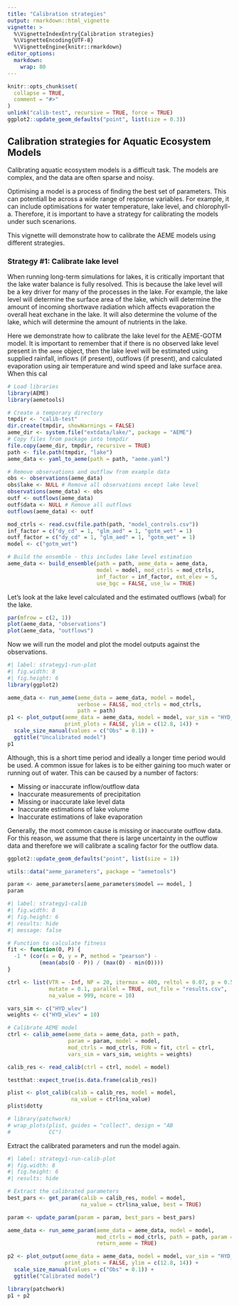 ```yaml
---
title: "Calibration strategies"
output: rmarkdown::html_vignette
vignette: >
  %\VignetteIndexEntry{Calibration strategies}
  %\VignetteEncoding{UTF-8}
  %\VignetteEngine{knitr::rmarkdown}
editor_options: 
  markdown: 
    wrap: 80
---
```


```r
knitr::opts_chunk$set(
  collapse = TRUE,
  comment = "#>"
)
unlink("calib-test", recursive = TRUE, force = TRUE)
ggplot2::update_geom_defaults("point", list(size = 0.3))
```

## Calibration strategies for Aquatic Ecosystem Models

Calibrating aquatic ecosystem models is a difficult task. The models are
complex, and the data are often sparse and noisy.

Optimising a model is a process of finding the best set of parameters. This can
potentiall be across a wide range of response variables. For example, it can
include optimisations for water temperature, lake level, and chlorophyll-a.
Therefore, it is important to have a strategy for calibrating the models under
such scenarions.

This vignette will demonstrate how to calibrate the AEME models using different
strategies.

### Strategy #1: Calibrate lake level

When running long-term simulations for lakes, it is critically important that
the lake water balance is fully resolved. This is because the lake level will be
a key driver for many of the processes in the lake. For example, the lake level
will determine the surface area of the lake, which will determine the amount of
incoming shortwave radiation which affects evaporation the overall heat exchane
in the lake. It will also determine the volume of the lake, which will determine
the amount of nutrients in the lake.

Here we demonstrate how to calibrate the lake level for the AEME-GOTM model. It
is important to remember that if there is no observed lake level present in the
`aeme` object, then the lake level will be estimated using supplied rainfall,
inflows (if present), outflows (if present), and calculated evaporation using
air temperature and wind speed and lake surface area. When this cal

```r
# Load libraries
library(AEME)
library(aemetools)

# Create a temporary directory
tmpdir <- "calib-test"
dir.create(tmpdir, showWarnings = FALSE)
aeme_dir <- system.file("extdata/lake/", package = "AEME")
# Copy files from package into tempdir
file.copy(aeme_dir, tmpdir, recursive = TRUE)
path <- file.path(tmpdir, "lake")
aeme_data <- yaml_to_aeme(path = path, "aeme.yaml")

# Remove observations and outflow from example data
obs <- observations(aeme_data)
obs$lake <- NULL # Remove all observations except lake level
observations(aeme_data) <- obs
outf <- outflows(aeme_data)
outf$data <- NULL # Remove all outflows
outflows(aeme_data) <- outf

mod_ctrls <- read.csv(file.path(path, "model_controls.csv"))
inf_factor = c("dy_cd" = 1, "glm_aed" = 1, "gotm_wet" = 1)
outf_factor = c("dy_cd" = 1, "glm_aed" = 1, "gotm_wet" = 1)
model <- c("gotm_wet")

# Build the ensemble - this includes lake level estimation
aeme_data <- build_ensemble(path = path, aeme_data = aeme_data,
                            model = model, mod_ctrls = mod_ctrls,
                            inf_factor = inf_factor, ext_elev = 5,
                            use_bgc = FALSE, use_lw = TRUE)

```

Let's look at the lake level calculated and the estimated outflows (wbal) for the lake.

```r
par(mfrow = c(2, 1))
plot(aeme_data, "observations")
plot(aeme_data, "outflows")
```

Now we will run the model and plot the model outputs against the observations.

```r
#| label: strategy1-run-plot
#| fig.width: 8
#| fig.height: 6
library(ggplot2)

aeme_data <- run_aeme(aeme_data = aeme_data, model = model,
                      verbose = FALSE, mod_ctrls = mod_ctrls,
                      path = path)
p1 <- plot_output(aeme_data = aeme_data, model = model, var_sim = "HYD_wlev",
                  print_plots = FALSE, ylim = c(12.8, 14)) +
  scale_size_manual(values = c("Obs" = 0.1)) +
  ggtitle("Uncalibrated model")
p1
```

Although, this is a short time period and ideally a longer time period would be
used. A common issue for lakes is to be either gaining too much water or running
out of water. This can be caused by a number of factors:

-   Missing or inaccurate inflow/outflow data
-   Inaccurate measurements of precipitation
-   Missing or inaccurate lake level data
-   Inaccurate estimations of lake volume
-   Inaccurate estimations of lake evaporation

Generally, the most common cause is missing or inaccurate outflow data. 
For this reason, we assume that there is large uncertainty in the outflow data 
and therefore we will calibrate a scaling factor for the outflow data.

```r
ggplot2::update_geom_defaults("point", list(size = 1))
```

```r
utils::data("aeme_parameters", package = "aemetools")

param <- aeme_parameters[aeme_parameters$model == model, ]
param

```



```r
#| label: strategy1-calib
#| fig.width: 8
#| fig.height: 6
#| results: hide
#| message: false

# Function to calculate fitness
fit <- function(O, P) {
  -1 * (cor(x = O, y = P, method = "pearson") -
          (mean(abs(O - P)) / (max(O) - min(O))))
}

ctrl <- list(VTR = -Inf, NP = 20, itermax = 400, reltol = 0.07, p = 0.5,
             mutate = 0.1, parallel = TRUE, out_file = "results.csv",
             na_value = 999, ncore = 10)

vars_sim <- c("HYD_wlev")
weights <- c("HYD_wlev" = 10)

# Calibrate AEME model
ctrl <- calib_aeme(aeme_data = aeme_data, path = path,
                   param = param, model = model,
                   mod_ctrls = mod_ctrls, FUN = fit, ctrl = ctrl,
                   vars_sim = vars_sim, weights = weights)

calib_res <- read_calib(ctrl = ctrl, model = model)

testthat::expect_true(is.data.frame(calib_res))

plist <- plot_calib(calib = calib_res, model = model,
                    na_value = ctrl$na_value)
plist$dotty

# library(patchwork)
# wrap_plots(plist, guides = "collect", design = "AB
#            CC")

```

Extract the calibrated parameters and run the model again.

```r
#| label: strategy1-run-calib-plot
#| fig.width: 8
#| fig.height: 6
#| results: hide

# Extract the calibrated parameters
best_pars <- get_param(calib = calib_res, model = model, 
                       na_value = ctrl$na_value, best = TRUE)

param <- update_param(param = param, best_pars = best_pars)

aeme_data <- run_aeme_param(aeme_data = aeme_data, model = model, 
                            mod_ctrls = mod_ctrls, path = path, param = param,
                            return_aeme = TRUE)

p2 <- plot_output(aeme_data = aeme_data, model = model, var_sim = "HYD_wlev",
                  print_plots = FALSE, ylim = c(12.8, 14)) +
  scale_size_manual(values = c("Obs" = 0.1)) +
  ggtitle("Calibrated model")

library(patchwork)
p1 + p2
```


